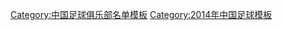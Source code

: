 {{Football squad with groups
 | name      = 2014年中乙分类名单火车头
 | bgcolor   = #ffffff
 | bordercolor = #0000ff
 | textcolor   = #0000ff
 | title=[[京铁火车头足球俱乐部|<span style="color:#0000ff">京鐵火車頭</span>]] — [[2014年中国足球乙级联赛|<span style="color: #0000ff;">2014年</span>]][[中国足球乙级联赛|<span style="color: #0000ff;">中乙联赛北区第 7 名</span>]]
|group1=全年参赛球员
|list1=<div>
{{Football squad2 player|no=1|name=[[王健仲]]}}
{{Football squad2 player|no=2|name=[[尤洋洋]]}}
{{Football squad2 player|no=3|name=[[周强]]}}
{{Football squad2 player|no=4|name=[[席莫日根]]}}
{{Football squad2 player|no=5|name=[[孟祥奇]]}}
{{Football squad2 player|no=6|name=[[邹罗]]}}
{{Football squad2 player|no=7|name=[[陈汇丰]]}}
{{Football squad2 player|no=8|name=[[李文鑫]]}}
{{Football squad2 player|no=9|name=[[程坤]]}}
{{Football squad2 player|no=10|name=[[赵海超]]}}
{{Football squad2 player|no=11|name=[[胡明天]]}}
{{Football squad2 player|no=12|name=[[许峰]]}}
{{Football squad2 player|no=13|name=[[马宏伟]]}}
{{Football squad2 player|no=14|name=[[宋晓轩]]}}
{{Football squad2 player|no=15|name=[[刘岩]]}}
{{Football squad2 player|no=16|name=[[李智]]}}
{{Football squad2 player|no=17|name=[[师浩楠]]}}
{{Football squad2 player|no=18|name=[[吴雨衡]]}}
{{Football squad2 player|no=19|name=[[李爽]]}}
{{Football squad2 player|no=20|name=[[杨权]]}}
{{Football squad2 player|no=21|name=[[于志浩]]}}
{{Football squad2 player|no=22|name=[[张岩 (1987年)|张岩]]}}
{{Football squad2 player|no=23|name=[[刘天宇]]}}
{{Football squad2 player|no=24|name=[[王铭]]}}
{{Football squad2 player|no=25|name=[[高飞]]}}
{{Football squad2 player|no=26|name=[[陈奕先]]}}
{{Football squad2 player|no=27|name=[[熊子文]]}}
</div>
|group2=夏季转入球员
|list2=<div>
{{Football squad2 player|no=28|name=[[崔棋]]}}
</div>
|group3=夏季转出球员
|list3=<div>
</div>
|group4=主教练
|list4=[[苏伟 (足球教练)|苏伟]]
}}
<noinclude>
{{DEFAULTSORT:Jingtie Locomotive F.C. Squad 2014}}
[[Category:中国足球俱乐部名单模板]]
[[Category:2014年中国足球模板]]